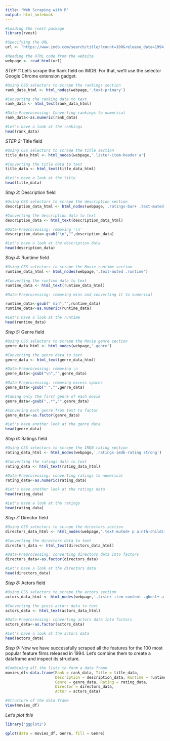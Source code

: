 ```yaml
---
title: "Web Scraping with R"
output: html_notebook
---
```


```r

#Loading the rvest package
library(rvest)

#Specifying the URL 
url <- 'https://www.imdb.com/search/title/?count=100&release_date=1994,1994&title_type=feature'

#Reading the HTML code from the website
webpage <- read_html(url)

```

*STEP 1:* Let's scrape the Rank field on IMDB. For that, we’ll use the selector Google Chrome extension gadget.
```r
#Using CSS selectors to scrape the rankings section
rank_data_html <- html_nodes(webpage,'.text-primary')

#Converting the ranking data to text
rank_data <- html_text(rank_data_html)

#Data-Preprocessing: Converting rankings to numerical
rank_data<-as.numeric(rank_data)

#Let's have a look at the rankings
head(rank_data)

```

*STEP 2:* Title field
```r
#Using CSS selectors to scrape the title section
title_data_html <- html_nodes(webpage,'.lister-item-header a')

#Converting the title data to text
title_data <- html_text(title_data_html)

#Let's have a look at the title
head(title_data)

```

*Step 3:* Description field
```r
#Using CSS selectors to scrape the description section
description_data_html <- html_nodes(webpage,'.ratings-bar+ .text-muted')

#Converting the description data to text
description_data <- html_text(description_data_html)

#Data-Preprocessing: removing '\n'
description_data<-gsub("\n","",description_data)

#Let's have a look at the description data
head(description_data)

```

*Step 4:* Runtime field
```r
#Using CSS selectors to scrape the Movie runtime section
runtime_data_html <- html_nodes(webpage,'.text-muted .runtime')

#Converting the runtime data to text
runtime_data <- html_text(runtime_data_html)

#Data-Preprocessing: removing mins and converting it to numerical

runtime_data<-gsub(" min","",runtime_data)
runtime_data<-as.numeric(runtime_data)

#Let's have a look at the runtime
head(runtime_data)

```

*Step 5:* Genre field
```r
#Using CSS selectors to scrape the Movie genre section
genre_data_html <- html_nodes(webpage,'.genre')

#Converting the genre data to text
genre_data <- html_text(genre_data_html)

#Data-Preprocessing: removing \n
genre_data<-gsub("\n","",genre_data)

#Data-Preprocessing: removing excess spaces
genre_data<-gsub(" ","",genre_data)

#taking only the first genre of each movie
genre_data<-gsub(",.*","",genre_data)

#Convering each genre from text to factor
genre_data<-as.factor(genre_data)

#Let's have another look at the genre data
head(genre_data)

```

*Step 6:* Ratings field
```r
#Using CSS selectors to scrape the IMDB rating section
rating_data_html <- html_nodes(webpage,'.ratings-imdb-rating strong')

#Converting the ratings data to text
rating_data <- html_text(rating_data_html)

#Data-Preprocessing: converting ratings to numerical
rating_data<-as.numeric(rating_data)

#Let's have another look at the ratings data
head(rating_data)

#Let's have a look at the ratings
head(rating_data)
```

*Step 7:* Director field
```r
#Using CSS selectors to scrape the directors section
directors_data_html <- html_nodes(webpage,'.text-muted+ p a:nth-child(1)')

#Converting the directors data to text
directors_data <- html_text(directors_data_html)

#Data-Preprocessing: converting directors data into factors
directors_data<-as.factor(directors_data)

#Let's have a look at the directors data
head(directors_data)
```

*Step 8:* Actors field
```r
#Using CSS selectors to scrape the actors section
actors_data_html <- html_nodes(webpage,'.lister-item-content .ghost+ a')

#Converting the gross actors data to text
actors_data <- html_text(actors_data_html)

#Data-Preprocessing: converting actors data into factors
actors_data<-as.factor(actors_data)

#Let's have a look at the actors data
head(actors_data)
```

*Step 9:* Now we have successfully scraped all the features for the 100 most popular feature films released in 1994. Let’s combine them to create a dataframe and inspect its structure.
```r
#Combining all the lists to form a data frame
movies_df<-data.frame(Rank = rank_data, Title = title_data,
                      Description = description_data, Runtime = runtime_data,
                      Genre = genre_data, Rating = rating_data,
                      Director = directors_data, 
                      Actor = actors_data)

#Structure of the data frame
View(movies_df)
```

*Let's plot this*
```r
library('ggplot2')

qplot(data = movies_df, Genre, fill = Genre)
```






